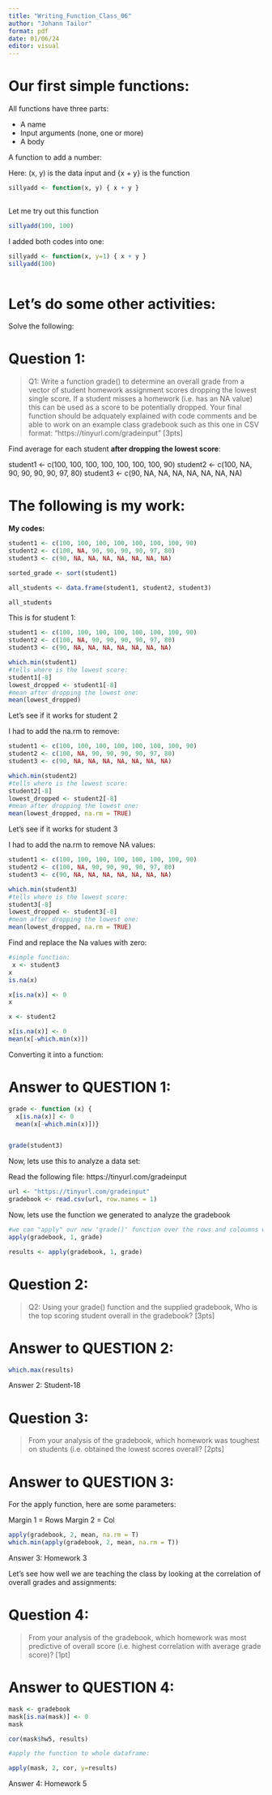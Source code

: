 ```yaml
---
title: "Writing_Function_Class_06"
author: "Johann Tailor"
format: pdf
date: 01/06/24
editor: visual
---
```



# Our first simple functions:

All functions have three parts:

- A name
- Input arguments (none, one or more)
- A body

A function to add a number:

Here: (x, y) is the data input and {x + y} is the function
```r
sillyadd <- function(x, y) { x + y }
  
```

Let me try out this function

```r
sillyadd(100, 100)
```

I added both codes into one:

```r
sillyadd <- function(x, y=1) { x + y }
sillyadd(100)
  
```

# Let's do some other activities:

Solve the following:

# Question 1:
> Q1: Write a function grade() to determine an overall grade from a vector of student homework assignment scores dropping the lowest single score. If a student misses a homework (i.e. has an NA value) this can be used as a score to be potentially dropped. Your final function should be adquately explained with code comments and be able to work on an example class gradebook such as this one in CSV format: “https://tinyurl.com/gradeinput” [3pts]


Find average for each student **after dropping the lowest score**:

student1 <- c(100, 100, 100, 100, 100, 100, 100, 90)
student2 <- c(100, NA, 90, 90, 90, 90, 97, 80)
student3 <- c(90, NA, NA, NA, NA, NA, NA, NA)

# The following is my work:

**My codes:**

```r
student1 <- c(100, 100, 100, 100, 100, 100, 100, 90)
student2 <- c(100, NA, 90, 90, 90, 90, 97, 80)
student3 <- c(90, NA, NA, NA, NA, NA, NA, NA)

sorted_grade <- sort(student1)

all_students <- data.frame(student1, student2, student3)

all_students


```


This is for student 1:
```r
student1 <- c(100, 100, 100, 100, 100, 100, 100, 90)
student2 <- c(100, NA, 90, 90, 90, 90, 97, 80)
student3 <- c(90, NA, NA, NA, NA, NA, NA, NA)

which.min(student1)
#tells where is the lowest score:
student1[-8]
lowest_dropped <- student1[-8]
#mean after dropping the lowest one:
mean(lowest_dropped)

```

Let's see if it works for student 2

I had to add the na.rm to remove:
```r
student1 <- c(100, 100, 100, 100, 100, 100, 100, 90)
student2 <- c(100, NA, 90, 90, 90, 90, 97, 80)
student3 <- c(90, NA, NA, NA, NA, NA, NA, NA)

which.min(student2)
#tells where is the lowest score:
student2[-8]
lowest_dropped <- student2[-8]
#mean after dropping the lowest one:
mean(lowest_dropped, na.rm = TRUE)

```


Let's see if it works for student 3

I had to add the na.rm to remove NA values:
```r
student1 <- c(100, 100, 100, 100, 100, 100, 100, 90)
student2 <- c(100, NA, 90, 90, 90, 90, 97, 80)
student3 <- c(90, NA, NA, NA, NA, NA, NA, NA)

which.min(student3)
#tells where is the lowest score:
student3[-8]
lowest_dropped <- student3[-8]
#mean after dropping the lowest one:
mean(lowest_dropped, na.rm = TRUE)

```

Find and replace the Na values with zero:

```r
#simple function:
 x <- student3
x
is.na(x)

x[is.na(x)] <- 0
x


```

```r
x <- student2

x[is.na(x)] <- 0
mean(x[-which.min(x)])
```

Converting it into a function:

# Answer to QUESTION 1:

```r
grade <- function (x) {
  x[is.na(x)] <- 0
  mean(x[-which.min(x)])}


grade(student3)
```

Now, lets use this to analyze a data set:

Read the following file: https://tinyurl.com/gradeinput

```r
url <- "https://tinyurl.com/gradeinput"
gradebook <- read.csv(url, row.names = 1)
```

Now, lets use the function we generated to analyze the gradebook

```r

#we can "apply" our new 'grade()' function over the rows and coloumns with Margins
apply(gradebook, 1, grade)

results <- apply(gradebook, 1, grade)
```

# Question 2:
> Q2: Using your grade() function and the supplied gradebook, Who is the top scoring student overall in the gradebook? [3pts]

# Answer to QUESTION 2:
```r
which.max(results)
```
Answer 2: Student-18


# Question 3:
> From your analysis of the gradebook, which homework was toughest on students (i.e. obtained the lowest scores overall? [2pts]

# Answer to QUESTION 3:
For the apply function, here are some parameters:

Margin 1 = Rows
Margin 2 = Col
```r
apply(gradebook, 2, mean, na.rm = T)
which.min(apply(gradebook, 2, mean, na.rm = T))
```

Answer 3: Homework 3

Let's see how well we are teaching the class by looking at the correlation of overall grades and assignments:

# Question 4:

> From your analysis of the gradebook, which homework was most
predictive of overall score (i.e. highest correlation with average grade score)? [1pt]

# Answer to QUESTION 4:
```r
mask <- gradebook
mask[is.na(mask)] <- 0
mask

cor(mask$hw5, results)

#apply the function to whole dataframe:

apply(mask, 2, cor, y=results)

```

Answer 4: Homework 5